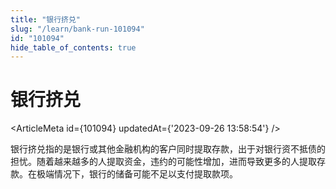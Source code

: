 ```yaml
---
title: "银行挤兑"
slug: "/learn/bank-run-101094"
id: "101094"
hide_table_of_contents: true
---
```



# 银行挤兑

<ArticleMeta id={101094} updatedAt={'2023-09-26 13:58:54'} />
<div className='border-solid border-b border-t-0 my-4 border-[var(--ifm-color-gray-300)]' />

银行挤兑指的是银行或其他金融机构的客户同时提取存款，出于对银行资不抵债的担忧。随着越来越多的人提取资金，违约的可能性增加，进而导致更多的人提取存款。在极端情况下，银行的储备可能不足以支付提取款项。
